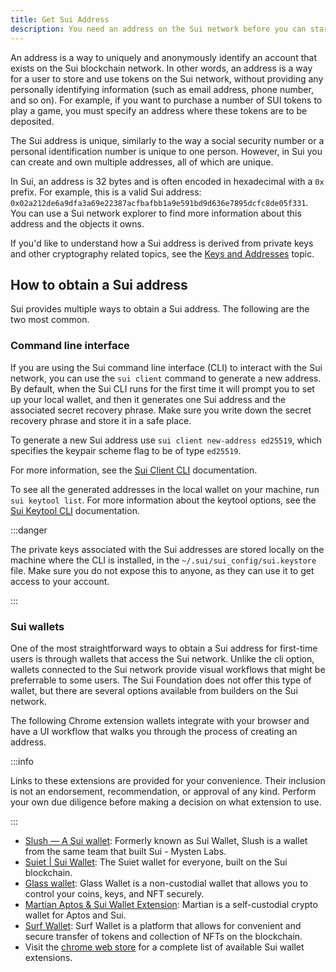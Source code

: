 ```yaml
---
title: Get Sui Address
description: You need an address on the Sui network before you can start trading NFTs, purchase SUI tokens, or perform other transactions.
---
```


An address is a way to uniquely and anonymously identify an account that exists on the Sui blockchain network. In other words, an address is a way for a user to store and use tokens on the Sui network, without providing any personally identifying information (such as email address, phone number, and so on). For example, if you want to purchase a number of SUI tokens to play a game, you must specify an address where these tokens are to be deposited.

The Sui address is unique, similarly to the way a social security number or a personal identification number is unique to one person. However, in Sui you can create and own multiple addresses, all of which are unique. 

In Sui, an address is 32 bytes and is often encoded in hexadecimal with a `0x` prefix. For example, this is a valid Sui address: `0x02a212de6a9dfa3a69e22387acfbafbb1a9e591bd9d636e7895dcfc8de05f331`. You can use a Sui network explorer to find more information about this address and the objects it owns.

If you'd like to understand how a Sui address is derived from private keys and other cryptography related topics, see the [Keys and Addresses](/concepts/cryptography/transaction-auth/keys-addresses.mdx) topic.


## How to obtain a Sui address

Sui provides multiple ways to obtain a Sui address. The following are the two most common. 

### Command line interface

If you are using the Sui command line interface (CLI) to interact with the Sui network, you can use the `sui client` command to generate a new address. By default, when the Sui CLI runs for the first time it will prompt you to set up your local wallet, and then it generates one Sui address and the associated secret recovery phrase. Make sure you write down the secret recovery phrase and store it in a safe place. 

To generate a new Sui address use `sui client new-address ed25519`, which specifies the keypair scheme flag to be of type `ed25519`.

For more information, see the [Sui Client CLI](../../../references/cli/client.mdx) documentation.

To see all the generated addresses in the local wallet on your machine, run `sui keytool list`. For more information about the keytool options, see the [Sui Keytool CLI](../../../references/cli/keytool.mdx) documentation.

:::danger

The private keys associated with the Sui addresses are stored locally on the machine where the CLI is installed, in the `~/.sui/sui_config/sui.keystore` file. Make sure you do not expose this to anyone, as they can use it to get access to your account.

:::

### Sui wallets

One of the most straightforward ways to obtain a Sui address for first-time users is through wallets that access the Sui network. Unlike the cli option, wallets connected to the Sui network provide visual workflows that might be preferrable to some users. The Sui Foundation does not offer this type of wallet, but there are several options available from builders on the Sui network. 

The following Chrome extension wallets integrate with your browser and have a UI workflow that walks you through the process of creating an address.

:::info

Links to these extensions are provided for your convenience. Their inclusion is not an endorsement, recommendation, or approval of any kind. Perform your own due diligence before making a decision on what extension to use.

:::

- [Slush — A Sui wallet](https://chromewebstore.google.com/detail/sui-wallet/opcgpfmipidbgpenhmajoajpbobppdil): Formerly known as Sui Wallet, Slush is a wallet from the same team that built Sui - Mysten Labs.
- [Suiet | Sui Wallet](https://chromewebstore.google.com/detail/suiet-sui-wallet/khpkpbbcccdmmclmpigdgddabeilkdpd): The Suiet wallet for everyone, built on the Sui blockchain. 
- [Glass wallet](https://chromewebstore.google.com/detail/glass-wallet-sui-wallet/loinekcabhlmhjjbocijdoimmejangoa): Glass Wallet is a non-custodial wallet that allows you to control your coins, keys, and NFT securely.
- [Martian Aptos & Sui Wallet Extension](https://chromewebstore.google.com/detail/martian-aptos-sui-wallet/efbglgofoippbgcjepnhiblaibcnclgk): Martian is a self-custodial crypto wallet for Aptos and Sui.
- [Surf Wallet](https://chromewebstore.google.com/detail/surf-wallet/emeeapjkbcbpbpgaagfchmcgglmebnen): Surf Wallet is a platform that allows for convenient and secure transfer of tokens and collection of NFTs on the blockchain.
- Visit the [chrome web store](https://chromewebstore.google.com/search/sui%20wallet) for a complete list of available Sui wallet extensions.